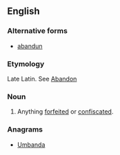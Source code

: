 ==English==

===Alternative forms===
* [[abandun]]

===Etymology===
Late Latin. See [[abandon|Abandon]]

===Noun===
{{en-noun|-}}

# {{label|en|legal}} Anything [[forfeited]] or [[confiscated]].

===Anagrams===
* [[Umbanda#English|Umbanda]]